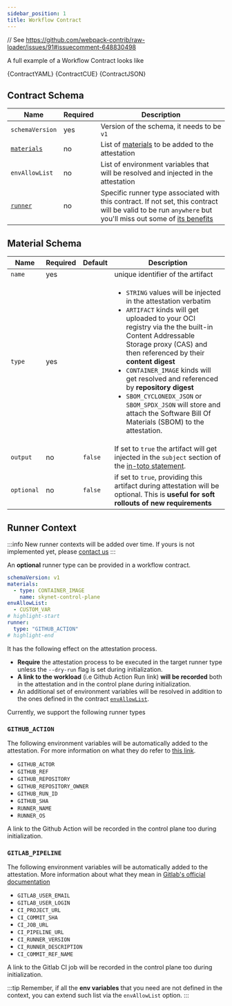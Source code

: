```yaml
---
sidebar_position: 1
title: Workflow Contract
---
```


// See https://github.com/webpack-contrib/raw-loader/issues/91#issuecomment-648830498

<WorkflowContractIntro />

A full example of a Workflow Contract looks like

<Tabs>
  <TabItem value="yaml" label="yaml" default>
    <CodeBlock language="yaml" title="skynet.contract.yaml" showLineNumbers>
      {ContractYAML}
    </CodeBlock>
  </TabItem>
  <TabItem value="cue" label="cue">
    <CodeBlock language="cue" title="skynet.contract.cue" showLineNumbers>
      {ContractCUE}
    </CodeBlock>
  </TabItem>
  <TabItem value="json" label="json">
    <CodeBlock language="json" title="skynet.contract.json" showLineNumbers>
      {ContractJSON}
    </CodeBlock>
  </TabItem>
</Tabs>

## Contract Schema

| Name                            | Required | Description                                                                                                                                                                  |
| ------------------------------- | -------- | ---------------------------------------------------------------------------------------------------------------------------------------------------------------------------- |
| `schemaVersion`                 | yes      | Version of the schema, it needs to be `v1`                                                                                                                                   |
| [`materials`](#material-schema) | no       | List of [materials](#material-schema) to be added to the attestation                                                                                                         |
| `envAllowList`                  | no       | List of environment variables that will be resolved and injected in the attestation                                                                                          |
| [`runner`](#runner-context)     | no       | Specific runner type associated with this contract. If not set, this contract will be valid to be run `anywhere` but you'll miss out some of [its benefits](#runner-context) |

## Material Schema

| Name       | Required | Default | Description                                                                                                                                                                                                                                                                                                                                                                                                                                                                             |
| ---------- | -------- | ------- | --------------------------------------------------------------------------------------------------------------------------------------------------------------------------------------------------------------------------------------------------------------------------------------------------------------------------------------------------------------------------------------------------------------------------------------------------------------------------------------- |
| `name`     | yes      |         | unique identifier of the artifact                                                                                                                                                                                                                                                                                                                                                                                                                                                       |
| `type`     | yes      |         | <ul><li>`STRING` values will be injected in the attestation verbatim</li><li>`ARTIFACT` kinds will get uploaded to your OCI registry via the the built-in Content Addressable Storage proxy (CAS) and then referenced by their **content digest**</li><li>`CONTAINER_IMAGE` kinds will get resolved and referenced by **repository digest**</li><li>`SBOM_CYCLONEDX_JSON` or `SBOM_SPDX_JSON` will store and attach the Software Bill Of Materials (SBOM) to the attestation.</li></ul> |
| `output`   | no       | `false` | If set to `true` the artifact will get injected in the `subject` section of the [in-toto statement](https://github.com/slsa-framework/slsa/blob/main/docs/attestation-model.md#overview).                                                                                                                                                                                                                                                                                               |
| `optional` | no       | `false` | if set to `true`, providing this artifact during attestation will be optional. This is **useful for soft rollouts of new requirements**                                                                                                                                                                                                                                                                                                                                                 |

## Runner Context

:::info
New runner contexts will be added over time. If yours is not implemented yet, please [contact us](https://chainloop.dev/contact)
:::

An **optional** runner type can be provided in a workflow contract.

```yaml title=skynet.contract.yaml showLineNumbers
schemaVersion: v1
materials:
  - type: CONTAINER_IMAGE
    name: skynet-control-plane
envAllowList:
  - CUSTOM_VAR
# highlight-start
runner:
  type: "GITHUB_ACTION"
# highlight-end
```

It has the following effect on the attestation process.

- **Require** the attestation process to be executed in the target runner type unless the `--dry-run` flag is set during initialization.
- **A link to the workload** (i.e Github Action Run link) **will be recorded** both in the attestation and in the control plane during initialization.
- An additional set of environment variables will be resolved in addition to the ones defined in the contract [`envAllowList`](/getting-started/workflow-definition#add-materials-to-the-contract).

Currently, we support the following runner types

### `GITHUB_ACTION`

The following environment variables will be automatically added to the attestation. For more information on what they do refer to [this link](https://docs.github.com/en/actions/learn-github-actions/environment-variables#default-environment-variables).

- `GITHUB_ACTOR`
- `GITHUB_REF`
- `GITHUB_REPOSITORY`
- `GITHUB_REPOSITORY_OWNER`
- `GITHUB_RUN_ID`
- `GITHUB_SHA`
- `RUNNER_NAME`
- `RUNNER_OS`

A link to the Github Action will be recorded in the control plane too during initialization.

### `GITLAB_PIPELINE`

The following environment variables will be automatically added to the attestation. More information about what they mean in [Gitlab's official documentation](https://docs.gitlab.com/ee/ci/variables/predefined_variables.html)

- `GITLAB_USER_EMAIL`
- `GITLAB_USER_LOGIN`
- `CI_PROJECT_URL`
- `CI_COMMIT_SHA`
- `CI_JOB_URL`
- `CI_PIPELINE_URL`
- `CI_RUNNER_VERSION`
- `CI_RUNNER_DESCRIPTION`
- `CI_COMMIT_REF_NAME`

A link to the Gitlab CI job will be recorded in the control plane too during initialization.

:::tip
Remember, if all the **env variables** that you need are not defined in the context, you can extend such list via the `envAllowList` option.
:::
